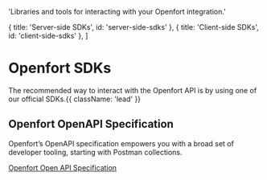
  'Libraries and tools for interacting with your Openfort integration.'

  { title: 'Server-side SDKs', id: 'server-side-sdks' },
  { title: 'Client-side SDKs', id: 'client-side-sdks' },
]

# Openfort SDKs

The recommended way to interact with the Openfort API is by using one of our official SDKs.{{ className: 'lead' }}

<ServerLibraries />

<ClientLibraries />

## Openfort OpenAPI Specification

Openfort’s OpenAPI specification empowers you with a broad set of developer tooling, starting with Postman collections.

[Openfort Open API Specification](https://api.openfort.xyz/api-docs/swagger.json)
